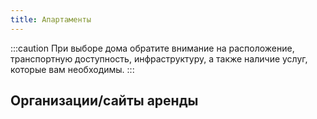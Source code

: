 ```yaml
---
title: Апартаменты
---
```



:::caution
При выборе дома обратите внимание на расположение, транспортную доступность, инфраструктуру, а также наличие услуг, которые вам необходимы.
:::

## Организации/сайты аренды

<LinkCard title="Becasa Apartments" href="https://www.becasaapartments.com/en/home" />
<LinkCard title="BeMadrid" href="https://bemadrid.es" />
<LinkCard title="Darya Modern Living" href="http://www.daryamodernliving.com" />
<LinkCard title="Gaztambide 14" description="Премиальные жилые варианты" href="https://gaztambide14.com" />
<LinkCard title="Testa Residencial" href="https://www.testaresidencial.com" />
<LinkCard title="Nuva Living" description="Краткосрочная (от 30 дней) и долгосрочная аренда" href="https://nuvaliving.com/en/" />
<LinkCard title="Vivenio" href="https://www.vivenio.com/buildings/" />

